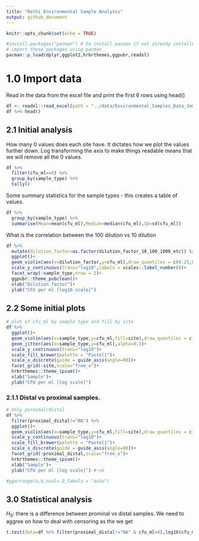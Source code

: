 ```yaml
---
title: "Delhi Environmental Sample Analysis"
output: github_document
---
```


```r
knitr::opts_chunk$set(echo = TRUE)

#install.packages("pacman") # to install pacman if not already installed.
# import these packages using pacman
pacman::p_load(dplyr,ggplot2,hrbrthemes,ggpubr,readxl)
```

# 1.0 Import data

Read in the data from the excel file and print the first 6 rows using head()

```r
df <- readxl::read_excel(path = "../data/Environmental_Samples_Data_Jemma.xlsx",sheet = "Raw Data",skip = 5) %>% janitor::clean_names()
df %>% head()
```

## 2.1 Initial analysis

How many 0 values does each site have. It dictates how we plot the values further down. Log transforming the axis to make things readable means that we will remove all the 0 values.

```r
df %>% 
  filter(cfu_ml==0) %>% 
  group_by(sample_type) %>% 
  tally()

```

Some summary statistics for the sample types - this creates a table of values.

```r
df %>% 
  group_by(sample_type) %>% 
  summarise(Mean=mean(cfu_ml),Median=median(cfu_ml),SD=sd(cfu_ml))
```

What is the correlation between the 100 dilution vs 10 dilution

```r
df %>% 
  mutate(dilution_factor=as.factor(dilution_factor_10_100_1000_etc)) %>% 
  ggplot()+
  geom_violin(aes(x=dilution_factor,y=cfu_ml),draw_quantiles = c(0.25,0.5,.75))+
  scale_y_continuous(trans="log10",labels = scales::label_number())+
  facet_wrap(~sample_type,nrow = 2)+
  ggpubr::theme_pubclean()+
  xlab("Dilution factor")+
  ylab("CFU per ml [log10 scale]")
```


## 2.2 Some initial plots

```r

# plot of cfu_ml by sample type and fill by site
df %>% 
  ggplot()+
  geom_violin(aes(x=sample_type,y=cfu_ml,fill=site),draw_quantiles = c(0.25,.5,.75),show.legend = FALSE)+
  geom_jitter(aes(x=sample_type,y=cfu_ml),alpha=0.2)+
  scale_y_continuous(trans="log10")+
  scale_fill_brewer(palette = "Pastel1")+
  scale_x_discrete(guide = guide_axis(angle=90))+
  facet_grid(~site,scale="free_x")+
  hrbrthemes::theme_ipsum()+
  xlab("Sample")+
  ylab("CFU per ml [log scale]")

```

### 2.1.1 Distal vs proximal samples.

```r
# Only porximal/distal 
df %>% 
  filter(proximal_distal!="NA") %>% 
  ggplot()+
  geom_violin(aes(x=sample_type,y=cfu_ml,fill=site),draw_quantiles = c(0.25,.5,.75),show.legend = TRUE)+
  scale_y_continuous(trans="log10")+
  scale_fill_brewer(palette = "Pastel1")+
  scale_x_discrete(guide = guide_axis(angle=90))+
  facet_grid(~proximal_distal,scale="free_x")+
  hrbrthemes::theme_ipsum()+ 
  xlab("Sample")+
  ylab("CFU per ml [log scale]") #->b

#ggarrange(a,b,ncol= 2,labels = "auto")
```

## 3.0 Statistical analysis

$H_0$: there is a difference between prominal vs distal samples. We need to aggree on how to deal with censoring as the we get 

```r
t.test(data=df %>% filter(proximal_distal!="NA" & cfu_ml>0),log10(cfu_ml)~proximal_distal) 
```

```r

```

